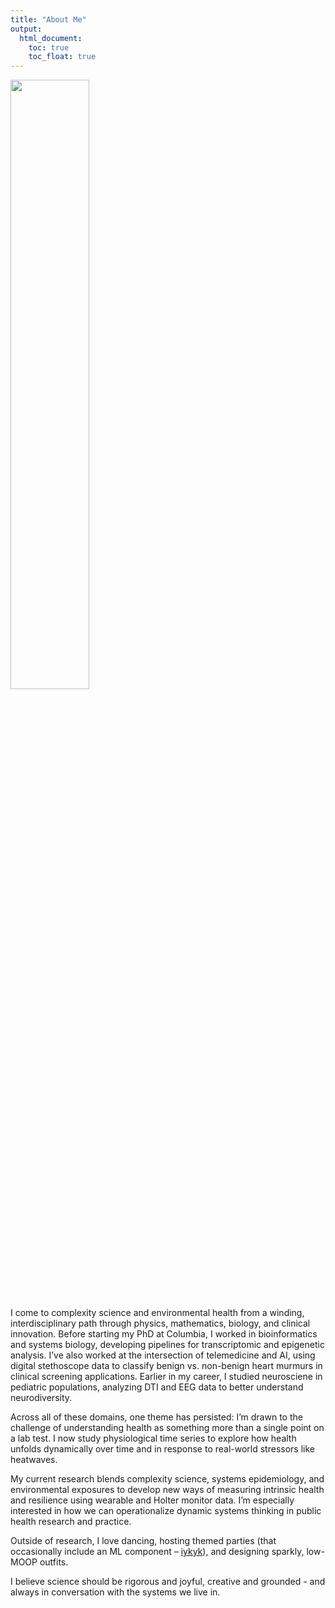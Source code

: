 ```yaml
---
title: "About Me"
output: 
  html_document:
    toc: true
    toc_float: true
---
```


<img src = "images/clk_green_bkrnd.jpeg" style="width:50%">

I come to complexity science and environmental health from a winding, interdisciplinary path through physics, mathematics, biology, and clinical innovation. Before starting my PhD at Columbia, I worked in bioinformatics and systems biology, developing pipelines for transcriptomic and epigenetic analysis. I’ve also worked at the intersection of telemedicine and AI, using digital stethoscope data to classify benign vs. non-benign heart murmurs in clinical screening applications. Earlier in my career, I studied neurosciene in pediatric populations, analyzing DTI and EEG data to better understand neurodiversity.

Across all of these domains, one theme has persisted: I’m drawn to the challenge of understanding health as something more than a single point on a lab test. I now study physiological time series to explore how health unfolds dynamically over time and in response to real-world stressors like heatwaves.

My current research blends complexity science, systems epidemiology, and environmental exposures to develop new ways of measuring intrinsic health and resilience using wearable and Holter monitor data. I’m especially interested in how we can operationalize dynamic systems thinking in public health research and practice.

Outside of research, I love dancing, hosting themed parties (that occasionally include an ML component -- [iykyk](https://lovescience.club/about)), and designing sparkly, low-MOOP outfits. 

I believe science should be rigorous and joyful, creative and grounded - and always in conversation with the systems we live in.